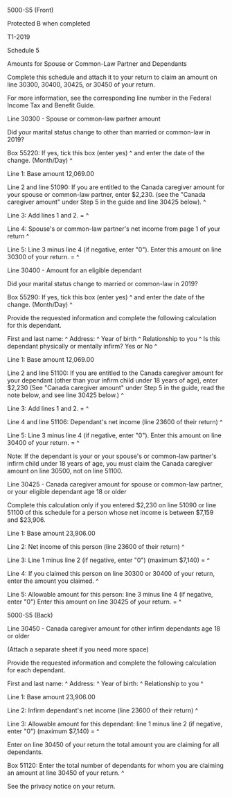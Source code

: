 ﻿5000-S5 (Front) 
 
Protected B when completed 
 
T1-2019 
 
Schedule 5 
 
Amounts for Spouse or Common-Law Partner and Dependants 
 
Complete this schedule and attach it to your return to claim an amount on 
line 30300, 30400, 30425, or 30450 of your return. 
 
For more information, see the corresponding line number in the Federal Income 
Tax and Benefit Guide. 
 
Line 30300 - Spouse or common-law partner amount 
 
Did your marital status change to other than married or common-law in 2019? 
 
Box 55220: If yes, tick this box (enter yes) ^
and enter the date of the change. (Month/Day) ^
 
Line 1: Base amount 12,069.00 
 
Line 2 and line 51090: If you are entitled to the Canada caregiver amount for 
your spouse or common-law partner, enter $2,230. (see the "Canada caregiver 
amount" under Step 5 in the guide and line 30425 below). ^
 
Line 3: Add lines 1 and 2. = ^
 
Line 4: Spouse's or common-law partner's net income from page 1 of your 
return ^
 
Line 5: Line 3 minus line 4 (if negative, enter "0"). Enter this amount on 
line 30300 of your return. = ^
 
Line 30400 - Amount for an eligible dependant 
 
Did your marital status change to married or common-law in 2019? 
 
Box 55290: If yes, tick this box (enter yes) ^
and enter the date of the change. (Month/Day) ^
 
Provide the requested information and complete the following calculation for 
this dependant. 
 
First and last name: ^
Address: ^
Year of birth ^
Relationship to you ^
Is this dependant physically or mentally infirm? Yes or No ^
 
Line 1: Base amount 12,069.00 
 
Line 2 and line 51100: If you are entitled to the Canada caregiver amount for 
your dependant (other than your infirm child under 18 years of age), enter 
$2,230 (See "Canada caregiver amount" under Step 5 in the guide, read the 
note below, and see line 30425 below.) ^
 
Line 3: Add lines 1 and 2. = ^
 
Line 4 and line 51106: Dependant's net income (line 23600 of their return) ^
 
Line 5: Line 3 minus line 4 (if negative, enter "0"). Enter this amount on 
line 30400 of your return. = ^
 
Note: 
If the dependant is your or your spouse's or common-law partner's infirm 
child under 18 years of age, you must claim the Canada caregiver amount on 
line 30500, not on line 51100. 
 
Line 30425 - Canada caregiver amount for spouse or common-law partner, or 
your eligible dependant age 18 or older 
 
Complete this calculation only if you entered $2,230 on line 51090 or line 
51100 of this schedule for a person whose net income is between $7,159 and 
$23,906. 
 
Line 1: Base amount 23,906.00 
 
Line 2: Net income of this person (line 23600 of their return) ^
 
Line 3: Line 1 minus line 2 (if negative, enter "0") (maximum $7,140) = ^
 
Line 4: If you claimed this person on line 30300 or 30400 of your return, 
enter the amount you claimed. ^
 
Line 5: Allowable amount for this person: line 3 minus line 4 (if negative, 
enter "0") Enter this amount on line 30425 of your return. = ^
 
 
5000-S5 (Back) 
 
Line 30450 - Canada caregiver amount for other infirm dependants age 18 or 
older 
 
(Attach a separate sheet if you need more space) 
 
Provide the requested information and complete the following calculation for 
each dependant. 
 
First and last name: ^
Address: ^
Year of birth: ^
Relationship to you ^
 
Line 1: Base amount 23,906.00 
 
Line 2: Infirm dependant's net income (line 23600 of their return) ^
 
Line 3: Allowable amount for this dependant: line 1 minus line 2 (if 
negative, enter "0") (maximum $7,140) = ^
 
Enter on line 30450 of your return the total amount you are claiming for all 
dependants. 
 
Box 51120: Enter the total number of dependants for whom you are claiming an 
amount at line 30450 of your return. ^
 
See the privacy notice on your return.
